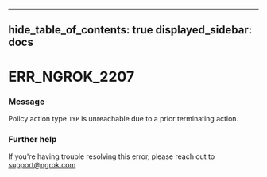 

---
hide_table_of_contents: true
displayed_sidebar: docs
---


# ERR_NGROK_2207

### Message
Policy action type `TYP` is unreachable due to a prior terminating action.

<ErrorDetails error="err_ngrok_2207" />



### Further help
If you're having trouble resolving this error, please reach out to [support@ngrok.com](mailto:support@ngrok.com?subject=Help%20with%20ERR_NGROK_2207)

